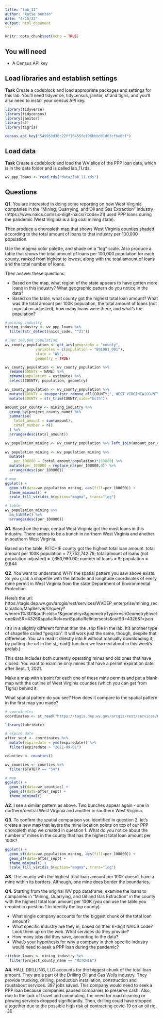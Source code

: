 ```yaml
---
title: "lab_11"
author: "katie benzan"
date: "4/15/22"
output: html_document
---
```


```r
knitr::opts_chunk$set(echo = TRUE)
```

## You will need

* A Census API key

## Load libraries and establish settings

**Task** Create a codeblock and load appropriate packages and settings for this lab. You'll need tidyverse, tidycensus, janitor, sf and tigris, and you'll also need to install your census API key.

```r
library(tidyverse)
library(tidycensus)
library(janitor)
library(sf)
library(tigris)
```

```r
census_api_key("549950d36c22ff16455fe196bbbd01d63cfbe6cf")
```

## Load data

**Task** Create a codeblock and load the WV slice of the PPP loan data, which is in the data folder and is called lab_11.rds.

```r
wv_ppp_loans <- read_rds("data/lab_11.rds")
```

## Questions

**Q1.** You are interested in doing some reporting on how West Virginia companies in the "Mining, Quarrying, and Oil and Gas Extraction" industry (https://www.naics.com/six-digit-naics/?code=21) used PPP loans during the pandemic (West Virginia is a big coal mining state).  

Then produce a choropleth map that shows West Virginia counties shaded according to the total amount of loans to that industry per 100,000 population.

Use the magma color palette, and shade on a "log" scale. Also produce a table that shows the total amount of loans per 100,000 population for each county, ranked from highest to lowest, along with the total amount of loans and the total number of loans.

Then answer these questions:

* Based on the map, what region of the state appears to have gotten more loans in this industry? What geographic pattern do you notice in the data?
* Based on the table, what county got the highest total loan amount? What was the total amount per 100K population, the total amount of loans (not population adjusted), how many loans were there, and what's the population?

```r
# mining industry 
mining_industry <- wv_ppp_loans %>% 
  filter(str_detect(naics_code, "^21"))

# per 100,000 population
wv_county_population <- get_acs(geography = "county", 
              variables = c(population = "B01001_001"), 
              state = "WV",
              geometry = TRUE)

wv_county_population <- wv_county_population %>%
  rename(COUNTY = NAME) %>%
  rename(population = estimate) %>%
  select(COUNTY, population, geometry)

wv_county_population <- wv_county_population %>%
  mutate(COUNTY = toupper(str_remove_all(COUNTY,", WEST VIRGINIA|COUNTY"))) %>%
  mutate(COUNTY = str_trim(COUNTY,side="both")) 

amount_per_county <- mining_industry %>% 
  group_by(project_county_name) %>% 
  summarise(
    total_amount = sum(amount), 
    total_number = n()
  ) %>% 
  arrange(desc(total_amount))

wv_population_mining <- wv_county_population %>% left_join(amount_per_county, by=c("COUNTY" = "project_county_name")) %>% select(COUNTY, population, geometry, total_amount, total_number)
  
wv_population_mining <- wv_population_mining %>%  
  mutate(
    per_100000 = (total_amount/population)*100000) %>%
  mutate(per_100000 = replace_na(per_100000,0)) %>%
  arrange(desc(per_100000))

# map
ggplot() +
  geom_sf(data=wv_population_mining, aes(fill=per_100000)) +
  theme_minimal() +
  scale_fill_viridis_b(option="magma", trans="log")

# table
wv_population_mining %>%
  as_tibble() %>%
  arrange(desc(per_100000))
```

**A1.** 
Based on the map, central West Virginia got the most loans in this industry. There seems to be a bunch in northern West Virginia and another in southern West Virginia. 

Based on the table, RITCHIE county got the highest total loan amount. total amount per 100K population = 77,752,742.79; total amount of loans (not population adjusted) = 7,653,980.00; number of loans = 9; population = 9,844

**Q2.** You want to understand WHY the spatial pattern you saw above exists.  So you grab a shapefile with the latitude and longitude coordinates of every mine permit in West Virginia from the state Department of Environmental Protection.

Here's the url: https://tagis.dep.wv.gov/arcgis/rest/services/WVDEP_enterprise/mining_reclamation/MapServer/0/query?where=1%3D1&outFields=*&geometry=&geometryType=esriGeometryEnvelope&inSR=4326&spatialRel=esriSpatialRelIntersects&outSR=4326&f=json

(It's in a slightly different format than the .shp file in the lab. It's another type of shapefile called "geojson".  It will work just the same, though, despite that difference. You can read it directly into R without manually downloading it, by putting the url in the st_read() function we learned about in this week's prelab.)

This data includes both currently operating mines and old ones that have closed.  You want to examine only mines that have a permit expiration date after Sept. 1, 2021.

Make a map with a point for each one of these mine permits and put a blank map with the outline of West Virginia counties (which you can get from Tigris) behind it.

What spatial pattern do you see? How does it compare to the spatial pattern in the first map you made?

```r
# coordinates
coordinates <- st_read("https://tagis.dep.wv.gov/arcgis/rest/services/WVDEP_enterprise/mining_reclamation/MapServer/0/query?where=1%3D1&outFields=*&geometry=&geometryType=esriGeometryEnvelope&inSR=4326&spatialRel=esriSpatialRelIntersects&outSR=4326&f=json")

library(lubridate)

# expire date
after_sept <- coordinates %>%
  mutate(expiredate = ymd(expiredate)) %>% 
  filter(expiredate > "2021-09-01")

counties <- counties()

wv_counties <- counties %>% 
  filter(STATEFP == "54")

# map
ggplot() + 
  geom_sf(data=wv_counties) + 
  geom_sf(data=after_sept) +
  theme_minimal()
```


**A2.** 
I see a similar pattern as above. Two bunches appear again - one in northern/central West Virginia and another in southern West Virginia.

**Q3.** To confirm the spatial comparison you identified in question 2, let's create a new map that layers the mine location points on top of our PPP choropleth map we created in question 1. What do you notice about the number of mines in the county that has the highest total loan amount per 100K?

```r
ggplot() +
  geom_sf(data=wv_population_mining, aes(fill=per_100000)) +
  geom_sf(data=after_sept) +
  theme_minimal() +
  scale_fill_viridis_b(option="magma", trans="log")
```
**A3.**
The county with the highest total loan amount per 100k doesn't have a mine within its borders. Although, one mine does border the boundaries.

**Q4.** Starting from the original WV ppp dataframe, examine the loans to companies in "Mining, Quarrying, and Oil and Gas Extraction" in the county with the highest total loan amount per 100K (you can use the table you created in question 1 to identify the top county).

* What single company accounts for the biggest chunk of the total loan amount?
* What specific industry are they in, based on their 6-digit NAICS code? Look them up on the web. What services do they provide?
* How many jobs did they save, according to the data?
* What's your hypothesis for why a company in their specific industry would need to seek a PPP loan during the pandemic?

```r
ritchie_loans <- mining_industry %>% 
  filter(project_county_name == "RITCHIE")
```


**A4.**
HALL DRILLING, LLC accounts for the biggest chunk of the total loan amount.
They are a part of the Drilling Oil and Gas Wells industry. They provide trucking, drilling, production installation, construction and roustabout services.
387 jobs saved.
This company would need to seek a PPP loan because companies paused companies to preserve cash. Also, due to the lack of travel and commuting, the need for road cleaning or plowing services dropped significantly. Then, drilling could have stopped altogether due to the possible high risk of contracting covid-19 on an oil rig.
-30-
